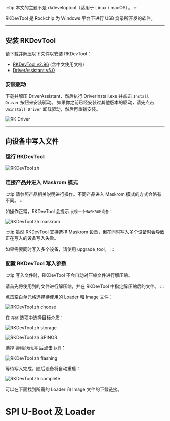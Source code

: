
:::tip
本文的主题不是 rkdeveloptool（适用于 Linux / macOS）。
:::

RKDevTool 是 Rockchip 为 Windows 平台下进行 USB 烧录所开发的软件。

---

## 安装 RKDevTool

请下载并解压以下文件以安装 RKDevTool：

- [RKDevTool v2.96](https://dl.radxa.com/tools/windows/RKDevTool_Release_v2.96_zh.zip) (含中文使用文档)
- [DriverAssistant v5.0](https://dl.radxa.com/tools/windows/DriverAssitant_v5.0.zip)

### 安装驱动

下载并解压 DriverAssistant，然后执行 DriverInstall.exe 并点击 `Install Driver` 按钮来安装驱动。
如果你之前已经安装过其他版本的驱动，请先点击 `Uninstall Driver` 卸载驱动，然后再重新安装。

![RK Driver](/img/configuration/RK-Driver-Assistant-Install-Uninstall.webp)

---

## 向设备中写入文件

### 运行 RKDevTool

![RKDevTool zh](/img/configuration/rkdevtool-zh.webp)

### 连接产品并进入 Maskrom 模式

:::tip
请参照产品相关说明进行操作。不同产品进入 Maskrom 模式的方式会略有不同。
:::

如操作正常，RKDevTool 会提示 `发现一个MASKROM设备`：

![RKDevTool zh maskrom](/img/configuration/rkdevtool-zh-maskrom.webp)

:::tip
虽然 RKDevTool 支持选择 Maskrom 设备，但在同时写入多个设备时会导致正在写入的设备写入失败。

如果需要同时写入多个设备，请使用 upgrade_tool。
:::

### 配置 RKDevTool 写入参数

:::tip
写入文件时，RKDevTool 不会自动对压缩文件进行解压缩。

请首先将使用到的文件进行解压缩，并在 RKDevTool 中指定解压缩后的文件。
:::

点击空白单元格选择待使用的 Loader 和 Image 文件：

![RKDevTool zh choose](/img/configuration/rkdevtool-zh-choose.webp)

在 `存储` 选项中选择目标介质：

<Tabs queryString="storage">
<TabItem value="emmc" label="eMMC">

![RKDevTool zh storage](/img/configuration/rkdevtool-zh-storage.webp)

</TabItem>
<TabItem value="spi" label="SPINOR">

![RKDevTool zh SPINOR](/img/configuration/rkdevtool-zh-spinor.webp)

</TabItem>
</Tabs>

选择 `强制按地址写` 后点击 `执行`：

![RKDevTool zh flashing](/img/configuration/rkdevtool-zh-flashing.webp)

等待写入完成，随后设备将自动重启：

![RKDevTool zh complete](/img/configuration/rkdevtool-zh-complete.webp)

可以在下面找到所需的 Loader 和 Image 文件的下载链接。

# SPI U-Boot 及 Loader

<Loader series={props.series} />
